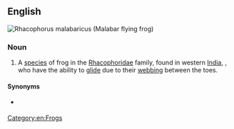 ==English==
[[File:Rhacophorus malabaricus 2.jpg|thumb|Rhacophorus malabaricus (Malabar flying frog)]]
{{wikipedia|Malabar gliding frog}}
{{wikispecies|Rhacophorus malabaricus}}

===Noun===
{{en-noun|head=[[Malabar]] [[flying frog]]}}

# A [[species]] of frog in the [[Rhacophoridae]] family, found in western [[India]], {{taxlink|Rhacophorus malabaricus|species|noshow=1}}, who have the ability to [[glide]] due to their [[webbing]] between the toes.

====Synonyms====
* {{sense|Racophorus malabaricus}} {{vern|Malabar gliding frog}}

[[Category:en:Frogs]]